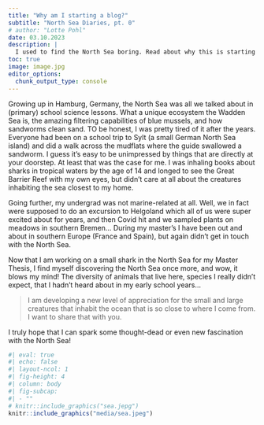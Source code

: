 ---
title: "Why am I starting a blog?"
subtitle: "North Sea Diaries, pt. 0"
# author: "Lotte Pohl"
date: 03.10.2023
description: |
  I used to find the North Sea boring. Read about why this is starting to change.
toc: true
image: image.jpg
editor_options: 
  chunk_output_type: console
---

Growing up in Hamburg, Germany, the North Sea was all we talked about in (primary) school science lessons. What a unique ecosystem the Wadden Sea is, the amazing filtering capabilities of blue mussels, and how sandworms clean sand. TO be honest, I was pretty tired of it after the years. Everyone had been on a school trip to Sylt (a small German North Sea island) and did a walk across the mudflats where the guide swallowed a sandworm. I guess it's easy to be unimpressed by things that are directly at your doorstep. At least that was the case for me. I was inhaling books about sharks in tropical waters by the age of 14 and longed to see the Great Barrier Reef with my own eyes, but didn't care at all about the creatures inhabiting the sea closest to my home.

Going further, my undergrad was not marine-related at all. Well, we in fact were supposed to do an excursion to Helgoland which all of us were super excited about for years, and then Covid hit and we sampled plants on meadows in southern Bremen...
During my master's I have been out and about in southern Europe (France and Spain), but again didn't get in touch with the North Sea. 

Now that I am working on a small shark in the North Sea for my Master Thesis, I find myself discovering the North Sea once more, and wow, it blows my mind! The diversity of animals that live here, species I really didn't expect, that I hadn't heard about in my early school years...

> I am developing a new level of appreciation for the small and large creatures that inhabit the ocean that is so close to where I come from. I want to share that with you. 

I truly hope that I can spark some thought-dead or even new fascination with the North Sea! 

```{r}
#| eval: true
#| echo: false
#| layout-ncol: 1
#| fig-height: 4
#| column: body
#| fig-subcap: 
#| - ""
# knitr::include_graphics("sea.jepg")
knitr::include_graphics("media/sea.jpeg")
```





